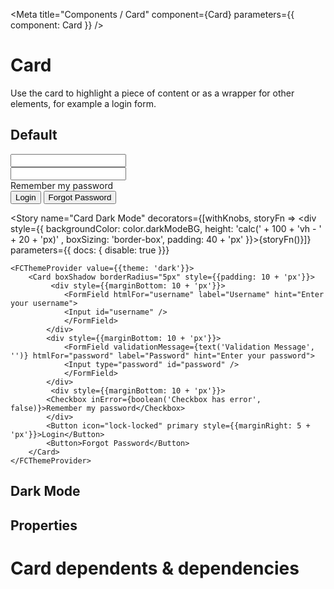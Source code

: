 

<Meta title="Components / Card" component={Card} parameters={{ component: Card }} />

# Card

Use the card to highlight a piece of content or as a wrapper for other elements, for example a login form.

## Default


<Preview>
    <Story name="Card">
        <Card boxShadow borderRadius="5px" style={{padding: 10 + 'px'}}>
            <div style={{marginBottom: 10 + 'px'}}>
                <FormField htmlFor="username" label="Username" hint="Enter your username">
                <Input id="username" />
                </FormField>
            </div>
            <div style={{marginBottom: 10 + 'px'}}>
                <FormField htmlFor="password" label="Password" hint="Enter your password">
                <Input type="password" id="password" />
                </FormField>
            </div>
             <div style={{marginBottom: 10 + 'px'}}>
            <Checkbox>Remember my password</Checkbox>
            </div>
            <Button icon="lock-locked" primary style={{marginRight: 5 + 'px'}}>Login</Button>
            <Button>Forgot Password</Button>
        </Card>
    </Story>
</Preview>

<Story name="Card Dark Mode"
decorators={[withKnobs, storyFn => <div style={{ backgroundColor: color.darkModeBG, height: 'calc(' + 100 + 'vh - ' + 20 + 'px)' , boxSizing: 'border-box', padding: 40 + 'px' }}>{storyFn()}</div>]}
parameters={{ docs: { disable: true  }}}
>
    <FCThemeProvider value={{theme: 'dark'}}>
        <Card boxShadow borderRadius="5px" style={{padding: 10 + 'px'}}>
             <div style={{marginBottom: 10 + 'px'}}>
                <FormField htmlFor="username" label="Username" hint="Enter your username">
                <Input id="username" />
                </FormField>
            </div>
            <div style={{marginBottom: 10 + 'px'}}>
                <FormField validationMessage={text('Validation Message', '')} htmlFor="password" label="Password" hint="Enter your password">
                <Input type="password" id="password" />
                </FormField>
            </div>
             <div style={{marginBottom: 10 + 'px'}}>
            <Checkbox inError={boolean('Checkbox has error', false)}>Remember my password</Checkbox>
            </div>
            <Button icon="lock-locked" primary style={{marginRight: 5 + 'px'}}>Login</Button>
            <Button>Forgot Password</Button>
        </Card>
    </FCThemeProvider>
</Story>

## Dark Mode
<CardDarkMode />

## Properties

<Props of={Card} />

# Card dependents & dependencies
<DependenciesTable titleDependencies='Dependencies' titleDependents='Dependents' of={Card} />
